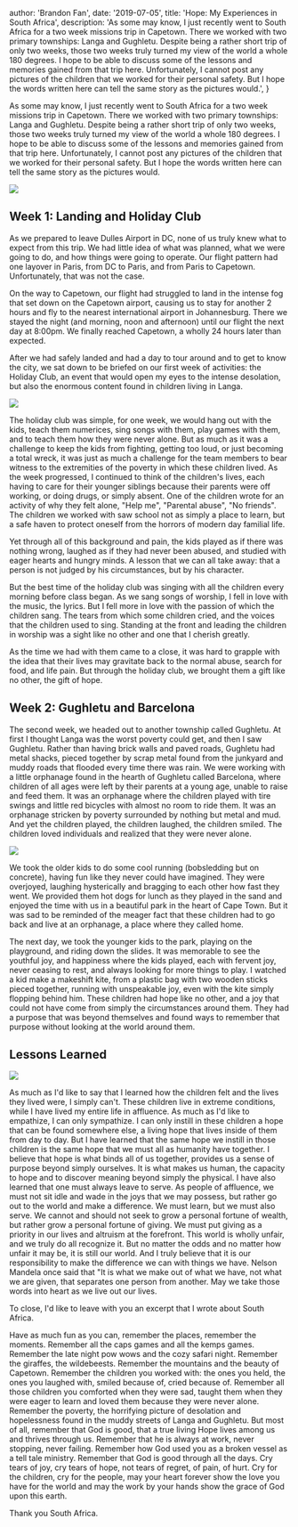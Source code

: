 
  author: 'Brandon Fan',
  date: '2019-07-05',
  title: 'Hope: My Experiences in South Africa',
  description:
    'As some may know, I just recently went to South Africa for a two week missions trip in Capetown. There we worked with two primary townships: Langa and Gughletu. Despite being a rather short trip of only two weeks, those two weeks truly turned my view of the world a whole 180 degrees. I hope to be able to discuss some of the lessons and memories gained from that trip here. Unfortunately, I cannot post any pictures of the children that we worked for their personal safety. But I hope the words written here can tell the same story as the pictures would.',
}


As some may know, I just recently went to South Africa for a two week missions trip in Capetown. There we worked with two primary townships: Langa and Gughletu. Despite being a rather short trip of only two weeks, those two weeks truly turned my view of the world a whole 180 degrees. I hope to be able to discuss some of the lessons and memories gained from that trip here. Unfortunately, I cannot post any pictures of the children that we worked for their personal safety. But I hope the words written here can tell the same story as the pictures would.

![](images/793464e7-ec14-4e4a-abbd-187228ca2c13.jpg)

## Week 1: Landing and Holiday Club

As we prepared to leave Dulles Airport in DC, none of us truly knew what to expect from this trip. We had little idea of what was planned, what we were going to do, and how things were going to operate. Our flight pattern had one layover in Paris, from DC to Paris, and from Paris to Capetown. Unfortunately, that was not the case.

On the way to Capetown, our flight had struggled to land in the intense fog that set down on the Capetown airport, causing us to stay for another 2 hours and fly to the nearest international airport in Johannesburg. There we stayed the night (and morning, noon and afternoon) until our flight the next day at 8:00pm. We finally reached Capetown, a wholly 24 hours later than expected.

After we had safely landed and had a day to tour around and to get to know the city, we sat down to be briefed on our first week of activities: the Holiday Club, an event that would open my eyes to the intense desolation, but also the enormous content found in children living in Langa.

![](images/img_0925.jpg)

The holiday club was simple, for one week, we would hang out with the kids, teach them numerices, sing songs with them, play games with them, and to teach them how they were never alone. But as much as it was a challenge to keep the kids from fighting, getting too loud, or just becoming a total wreck, it was just as much a challenge for the team members to bear witness to the extremities of the poverty in which these children lived. As the week progressed, I continued to think of the children's lives, each having to care for their younger siblings because their parents were off working, or doing drugs, or simply absent. One of the children wrote for an activity of why they felt alone, "Help me", "Parental abuse", "No friends". The children we worked with saw school not as simply a place to learn, but a safe haven to protect oneself from the horrors of modern day familial life.

Yet through all of this background and pain, the kids played as if there was nothing wrong, laughed as if they had never been abused, and studied with eager hearts and hungry minds. A lesson that we can all take away: that a person is not judged by his circumstances, but by his character.

But the best time of the holiday club was singing with all the children every morning before class began. As we sang songs of worship, I fell in love with the music, the lyrics. But I fell more in love with the passion of which the children sang. The tears from which some children cried, and the voices that the children used to sing. Standing at the front and leading the children in worship was a sight like no other and one that I cherish greatly.

As the time we had with them came to a close, it was hard to grapple with the idea that their lives may gravitate back to the normal abuse, search for food, and life pain. But through the holiday club, we brought them a gift like no other, the gift of hope.

## Week 2: Gughletu and Barcelona

The second week, we headed out to another township called Gughletu. At first I thought Langa was the worst poverty could get, and then I saw Gughletu. Rather than having brick walls and paved roads, Gughletu had metal shacks, pieced together by scrap metal found from the junkyard and muddy roads that flooded every time there was rain. We were working with a little orphanage found in the hearth of Gughletu called Barcelona, where children of all ages were left by their parents at a young age, unable to raise and feed them. It was an orphanage where the children played with tire swings and little red bicycles with almost no room to ride them. It was an orphanage stricken by poverty surrounded by nothing but metal and mud. And yet the children played, the children laughed, the children smiled. The children loved individuals and realized that they were never alone.

![](images/28a14c17-b62f-4279-ab22-41e0fcaa5c58.jpg)

We took the older kids to do some cool running (bobsledding but on concrete), having fun like they never could have imagined. They were overjoyed, laughing hysterically and bragging to each other how fast they went. We provided them hot dogs for lunch as they played in the sand and enjoyed the time with us in a beautiful park in the heart of Cape Town. But it was sad to be reminded of the meager fact that these children had to go back and live at an orphanage, a place where they called home.

The next day, we took the younger kids to the park, playing on the playground, and riding down the slides. It was memorable to see the youthful joy, and happiness where the kids played, each with fervent joy, never ceasing to rest, and always looking for more things to play. I watched a kid make a makeshift kite, from a plastic bag with two wooden sticks pieced together, running with unspeakable joy, even with the kite simply flopping behind him. These children had hope like no other, and a joy that could not have come from simply the circumstances around them. They had a purpose that was beyond themselves and found ways to remember that purpose without looking at the world around them.

## Lessons Learned

![](images/ebdc438b-7169-414f-8684-03919425f8f5.jpg)

As much as I'd like to say that I learned how the children felt and the lives they lived were, I simply can't. These children live in extreme conditions, while I have lived my entire life in affluence. As much as I'd like to empathize, I can only sympathize. I can only instill in these children a hope that can be found somewhere else, a living hope that lives inside of them from day to day. But I have learned that the same hope we instill in those children is the same hope that we must all as humanity have together. I believe that hope is what binds all of us together, provides us a sense of purpose beyond simply ourselves. It is what makes us human, the capacity to hope and to discover meaning beyond simply the physical. I have also learned that one must always leave to serve. As people of affluence, we must not sit idle and wade in the joys that we may possess, but rather go out to the world and make a difference. We must learn, but we must also serve. We cannot and should not seek to grow a personal fortune of wealth, but rather grow a personal fortune of giving. We must put giving as a priority in our lives and altruism at the forefront. This world is wholly unfair, and we truly do all recognize it. But no matter the odds and no matter how unfair it may be, it is still our world. And I truly believe that it is our responsibility to make the difference we can with things we have. Nelson Mandela once said that "It is what we make out of what we have, not what we are given, that separates one person from another. May we take those words into heart as we live out our lives.

To close, I'd like to leave with you an excerpt that I wrote about South Africa.

Have as much fun as you can, remember the places, remember the moments. Remember all the caps games and all the kemps games. Remember the late night pow wows and the cozy safari night. Remember the giraffes, the wildebeests. Remember the mountains and the beauty of Capetown. Remember the children you worked with: the ones you held, the ones you laughed with, smiled because of, cried because of. Remember all those children you comforted when they were sad, taught them when they were eager to learn and loved them because they were never alone. Remember the poverty, the horrifying picture of desolation and hopelessness found in the muddy streets of Langa and Gughletu. But most of all, remember that God is good, that a true living Hope lives among us and thrives through us. Remember that he is always at work, never stopping, never failing. Remember how God used you as a broken vessel as a tell tale ministry. Remember that God is good through all the days. Cry tears of joy, cry tears of hope, not tears of regret, of pain, of hurt. Cry for the children, cry for the people, may your heart forever show the love you have for the world and may the work by your hands show the grace of God upon this earth.

Thank you South Africa.
